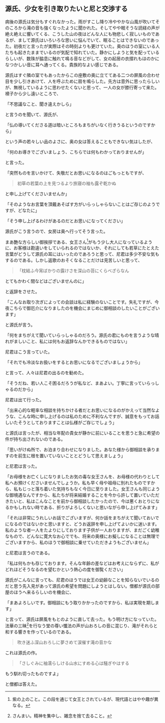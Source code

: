 ## 源氏、少女を引き取りたいと尼と交渉する

病後の源氏は気分もすぐれなかった。雨がすこし降り冷ややかな山風が吹いてそのころから滝の音も強くなったように聞かれた。そしてやや眠そうな読経の声が絶え絶えに響いてくる、こうした山の夜はどんな人にも物悲しく寂しいものであるが、まして源氏はいろいろな思いに悩んでいて、眠ることはできないのであった。初夜だと言ったが実際はその時刻よりも更けていた。奥のほうの室にいる人たちも起きたままでいるのが気配で知れていた。静かにしようと気を配っているらしいが、数珠が脇息に触れて鳴る音などがして、女の起居の衣摺れもほのかになつかしい音に耳へ通ってくる。貴族的なよい感じである。

源氏はすぐ隣の室でもあったからこの座敷の奥に立ててある二つの屏風の合わせ目を少し引きあけて、人を呼ぶために扇を鳴らした。先方は意外に思ったらしいが、無視しているように思わせたくないと思って、一人の女が膝行寄って来た。襖子から少し遠いところで、

「不思議なこと、聞き違えかしら」

と言うのを聞いて、源氏が、

「仏の導いてくださる道は暗いところもまちがいなく行きうるというのですから」

という声の若々しい品のよさに、奥の女は答えることもできない気はしたが、

「何のお導きでございましょう、こちらでは何もわかっておりませんが」

と言った。

「突然ものを言いかけて、失敬だとお思いになるのはごもっともですが、

> 初草の若葉の上を見つるより旅寝の袖も露ぞ乾かぬ

と申し上げてくださいませんか」

「そのようなお言葉を頂戴あそばす方がいらっしゃらないことはご存じのようですが、どなたに」

「そう申し上げるわけがあるのだとお思いになってください」

源氏がこう言うので、女房は奥へ行ってそう言った。

まあ艶な方らしい御挨拶である、女王さん[^1]がもう少し大人になっているように、お客様は勘違いをしていられるのではないか、それにしても若草にたとえた言葉がどうして源氏の耳にはいったのであろうと思って、尼君は多少不安な気もするのである。しかし返歌のおそくなることだけは見苦しいと思って、

[^1]: 紫の上のこと。この段を通じて女王とされているが、現代語とはやや趣が異なる。

>「枕結ふ今宵ばかりの露けさを深山の苔にくらべざらなん

とてもかわく間などはございませんのに」

と返辞をさせた。

「こんなお取り次ぎによっての会談は私に経験のないことです。失礼ですが、今夜こちらで御厄介になりましたのを機会にまじめに御相談のしたいことがございます」

と源氏が言う。

「何をまちがえて聞いていらっしゃるのだろう。源氏の君にものを言うような晴れがましいこと、私には何もお返辞なんかできるものではない」

尼君はこう言っていた。

「それでも冷淡なお扱いをするとお思いになるでございましょうから」

と言って、人々は尼君の出るのを勧めた。

「そうだね、若い人こそ困るだろうが私など、まあよい。丁寧に言っていらっしゃるのだから」

尼君は出て行った。

「出来心的な軽率な相談を持ちかける者だとお思いになるのがかえって当然なような、こんな時に申し上げるのは私のために不利なんですが、誠意をもってお話しいたそうとしておりますことは仏様がご存じでしょう」

と源氏は言ったが、相当な年配の貴女が静かに前にいることを思うと急に希望の件が持ち出されないのである。

「思いがけぬ所で、お泊まり合わせになりました。あなた様から御相談を承りますのを前生に根を置いていないこととどうして思えましょう」

と尼君は言った。

「お母様をお亡くしになりましたお気の毒な女王さんを、お母様の代わりとして私へお預けくださいませんでしょうか。私も早く母や祖母に別れたものですから、私もじっと落ち着いた気持ちもなく今日に至りました。女王さんも同じような御境遇なんですから、私たちが将来結婚することを今から許して置いていただきたいと、私はこんなことを前から御相談したかったので、今は悪くおとりになるかもしれない時である、折りがよろしくないと思いながら申し上げてみます」

「それは非常にうれしいお話でございますが、何か話をまちがえて聞いておいでになるのではないかと思いますと、どうお返辞を申し上げてよいかに迷います。私のような者一人をたよりにしております子供が一人おりますが、まだごく幼稚なもので、どんなに寛大なお心ででも、将来の奥様にお擬しになることは無理でございますから、私のほうで御相談に乗せていただきようもございません」

と尼君は言うのである。

「私は何もかも存じております。そんな年齢の差などはお考えにならずに、私がどれほどそうなるのを望むかという熱心の度を御覧ください」

源氏がこんなに言っても、尼君のほうでは女王の幼齢なことを知らないでいるのだと思う先入見があって源氏の希望を問題にしようとはしない。僧都が源氏の部屋のほうへ来るらしいのを機会に、

「まあよろしいです。御相談にもう取りかかったのですから、私は実現を期します」

と言って、源氏は屏風をもとのように直して去った。もう明け方になっていた。法華の三昧[^2]を行なう堂の尊い懺法の声が山おろしの音に混じり、滝がそれらと和する響きを作っているのである。

[^2]: さんまい。精神を集中し、雑念を捨て去ること。

> 吹き迷ふ深山おろしに夢さめて涙催す滝の音かな

これは源氏の作。

>「さしぐみに袖濡らしける山水にすめる心は騒ぎやはする

もう馴れ切ったものですよ」

と僧都は答えた。
